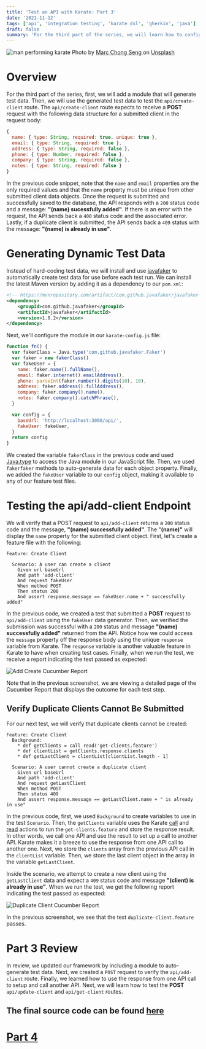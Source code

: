 ```yaml
---
title: 'Test an API with Karate: Part 3'
date: '2021-11-12'
tags: ['api', 'integration testing', 'karate dsl', 'gherkin', 'java']
draft: false
summary: 'For the third part of the series, we will learn how to configure the karate configuration file based on...'
---
```


<div className="text-center">
  <Image alt="man performing karate" src="/static/images/karate.jpg" width={600} height={434} />
  Photo by <a href="https://unsplash.com/@beta171085?utm_source=unsplash&utm_medium=referral&utm_content=creditCopyText">
    Marc Chong Seng
  </a> on <a href="https://unsplash.com/s/photos/karate?utm_source=unsplash&utm_medium=referral&utm_content=creditCopyText">Unsplash</a>
</div>

# Overview

For the third part of the series, first, we will add a module that will generate test data. Then, we will use the generated test data to test the `api/create-client` route. The `api/create-client` route expects to receive a **POST** request with the following data structure for a submitted client in the request body:

```javascript
{
  name: { type: String, required: true, unique: true },
  email: { type: String, required: true },
  address: { type: String, required: false },
  phone: { type: Number, required: false },
  company: { type: String, required: false },
  notes: { type: String, required: false }
}
```

In the previous code snippet, note that the `name` and `email` properties are the only required values and that the `name` property must be unique from other submitted client data objects. Once the request is submitted and successfully saved to the database, the API responds with a `200` status code and a message: **"(name) sucessfully added"**. If there is an error with the request, the API sends back a `400` status code and the associated error. Lastly, if a duplicate client is submitted, the API sends back a `409` status with the message: **"(name) is already in use"**.

# Generating Dynamic Test Data

Instead of hard-coding test data, we will install and use [javafaker](https://mvnrepository.com/artifact/com.github.javafaker/javafaker) to automatically create test data for use before each test run. We can install the latest Maven version by adding it as a dependency to our `pom.xml`:

```xml
<!-- https://mvnrepository.com/artifact/com.github.javafaker/javafaker -->
<dependency>
    <groupId>com.github.javafaker</groupId>
    <artifactId>javafaker</artifactId>
    <version>1.0.2</version>
</dependency>
```

Next, we'll configure the module in our `karate-config.js` file:

```javascript
function fn() {
  var fakerClass = Java.type('com.github.javafaker.Faker')
  var faker = new fakerClass()
  var fakeUser = {
    name: faker.name().fullName(),
    email: faker.internet().emailAddress(),
    phone: parseInt(faker.number().digits(10), 10),
    address: faker.address().fullAddress(),
    company: faker.company().name(),
    notes: faker.company().catchPhrase(),
  }

  var config = {
    baseUrl: 'http://localhost:3000/api/',
    fakeUser: fakeUser,
  }
  return config
}
```

We created the variable `fakerClass` in the previous code and used [Java.type](https://docs.oracle.com/javase/8/docs/technotes/guides/scripting/prog_guide/javascript.html#A1147187) to access the Java module in our JavaScript file. Then, we used `fakerfaker` methods to auto-generate data for each object property. Finally, we added the `fakeUser` variable to our `config` object, making it available to any of our feature test files.

# Testing the api/add-client Endpoint

We will verify that a POST request to `api/add-client` returns a `200` status code and the message, **"(name) successfully added"**. The "**(name)"** will display the `name` property for the submitted client object. First, let's create a feature file with the following:

```gherkin
Feature: Create Client

  Scenario: A user can create a client
    Given url baseUrl
    And path 'add-client'
    And request fakeUser
    When method POST
    Then status 200
    And assert response.message == fakeUser.name + " successfully added"
```

In the previous code, we created a test that submitted a **POST** request to `api/add-client` using the `fakeUser` data generator. Then, we verified the submission was successful with a `200` status and message **"(name) successfully added"** returned from the API. Notice how we could access the `message` property off the response body using the unique `response` variable from Karate. The `response` variable is another valuable feature in Karate to have when creating test cases. Finally, when we run the test, we receive a report indicating the test passed as expected:

<div className="text-center">
  <Image
    alt="Add Create Cucumber Report"
    src="/static/images/create_client_report.png"
    width={900}
    height={400}
  />
</div>

Note that in the previous screenshot, we are viewing a detailed page of the Cucumber Report that displays the outcome for each test step.

## Verify Duplicate Clients Cannot Be Submitted

For our next test, we will verify that duplicate clients cannot be created:

```gherkin
Feature: Create Client
  Background:
    * def getClients = call read('get-clients.feature')
    * def clientList = getClients.response.clients
    * def getLastClient = clientList[clientList.length - 1]

  Scenario: A user cannot create a duplicate client
    Given url baseUrl
    And path 'add-client'
    And request getLastClient
    When method POST
    Then status 409
    And assert response.message == getLastClient.name + " is already in use"
```

In the previous code, first, we used `Background` to create variables to use in the test `Scenario`. Then, the `getClients` variable uses the Karate [call](https://github.com/karatelabs/karate#call) and [read](https://github.com/karatelabs/karate#reading-files) actions to run the `get-clients.feature` and store the response result. In other words, we call one API and use the result to set up a call to another API. Karate makes it a breeze to use the response from one API call to another one. Next, we store the `clients` array from the previous API call in the `clientList` variable. Then, we store the last client object in the array in the variable `getLastClient`.

Inside the scenario, we attempt to create a new client using the `getLastClient` data and expect a `409` status code and message **"(client) is already in use"**. When we run the test, we get the following report indicating the test passed as expected:

<div className="text-center">
  <Image
    alt="Duplicate Client Cucumber Report"
    src="/static/images/duplicate_client_report.png"
    width={900}
    height={500}
  />
</div>

In the previous screenshot, we see that the test `duplicate-client.feature` passes.

# Part 3 Review

In review, we updated our framework by including a module to auto-generate test data. Next, we created a `POST` request to verify the `api/add-client` route. Finally, we learned how to use the response from one API call to setup and call another API. Next, we will learn how to test the **POST** `api/update-client` and `api/get-client` routes.

## The final source code can be found [here](https://github.com/Scrump31/clientAddressAPITests)

<h1 style={{ marginTop: '2em' }}>
  <a href="/blog/karate/test-api-part-4">Part 4</a>
</h1>
